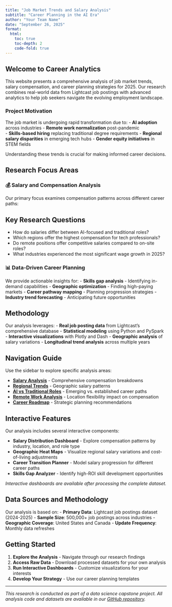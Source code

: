 ```yaml
---
title: "Job Market Trends and Salary Analysis"
subtitle: "Career Planning in the AI Era"
author: "Your Team Name"
date: "September 26, 2025"
format: 
  html:
    toc: true
    toc-depth: 2
    code-fold: true
---
```


## Welcome to Career Analytics

This website presents a comprehensive analysis of job market trends, salary compensation, and career planning strategies for 2025. Our research combines real-world data from Lightcast job postings with advanced analytics to help job seekers navigate the evolving employment landscape.

### Project Motivation

The job market is undergoing rapid transformation due to:
- **AI adoption** across industries
- **Remote work normalization** post-pandemic  
- **Skills-based hiring** replacing traditional degree requirements
- **Regional salary disparities** in emerging tech hubs
- **Gender equity initiatives** in STEM fields

Understanding these trends is crucial for making informed career decisions.

## Research Focus Areas

### 💰 Salary and Compensation Analysis
Our primary focus examines compensation patterns across different career paths:

::: {.callout-note}
## Key Research Questions
- How do salaries differ between AI-focused and traditional roles?
- Which regions offer the highest compensation for tech professionals?
- Do remote positions offer competitive salaries compared to on-site roles?
- What industries experienced the most significant wage growth in 2025?
:::

### 📊 Data-Driven Career Planning
We provide actionable insights for:
- **Skills gap analysis** - Identifying in-demand capabilities
- **Geographic optimization** - Finding high-paying markets
- **Career pathway mapping** - Planning progression strategies
- **Industry trend forecasting** - Anticipating future opportunities

## Methodology

Our analysis leverages:
- **Real job posting data** from Lightcast's comprehensive database
- **Statistical modeling** using Python and PySpark
- **Interactive visualizations** with Plotly and Dash
- **Geographic analysis** of salary variations
- **Longitudinal trend analysis** across multiple years

## Navigation Guide

Use the sidebar to explore specific analysis areas:

- **[Salary Analysis](salary-analysis.qmd)** - Comprehensive compensation breakdowns
- **[Regional Trends](regional-trends.qmd)** - Geographic salary patterns  
- **[AI vs Traditional Roles](ai-vs-traditional.qmd)** - Emerging vs. established career paths
- **[Remote Work Analysis](remote-work.qmd)** - Location flexibility impact on compensation
- **[Career Roadmap](career-roadmap.qmd)** - Strategic planning recommendations

## Interactive Features

Our analysis includes several interactive components:

- **Salary Distribution Dashboard** - Explore compensation patterns by industry, location, and role type
- **Geographic Heat Maps** - Visualize regional salary variations and cost-of-living adjustments  
- **Career Transition Planner** - Model salary progression for different career paths
- **Skills Gap Analyzer** - Identify high-ROI skill development opportunities

*Interactive dashboards are available after processing the complete dataset.*

## Data Sources and Methodology

Our analysis is based on:
- **Primary Data**: Lightcast job postings dataset (2024-2025)
- **Sample Size**: 500,000+ job postings across industries
- **Geographic Coverage**: United States and Canada
- **Update Frequency**: Monthly data refreshes

## Getting Started

1. **Explore the Analysis** - Navigate through our research findings
2. **Access Raw Data** - Download processed datasets for your own analysis  
3. **Run Interactive Dashboards** - Customize visualizations for your interests
4. **Develop Your Strategy** - Use our career planning templates

---

*This research is conducted as part of a data science capstone project. All analysis code and datasets are available in our [GitHub repository](https://github.com/samarthya/ad688-scratch).*